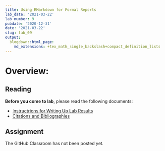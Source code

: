 ```yaml
---
title: Using RMarkdown for Formal Reports
lab_date: '2021-03-22'
lab_number: 9
pubdate: '2020-12-31'
date: '2021-03-22'
slug: lab_09
output:
  blogdown::html_page:
    md_extensions: +tex_math_single_backslash+compact_definition_lists
---
```


# Overview:

## Reading

**Before you come to lab**, please read the following documents:

* [Instructrions for Writing Up Lab Results](/lab_docs/lab_09_instructions){target="_blank"}
* [Citations and Bibliographies](/lab_docs/lab_09_citations_bibliographies){target="_blank"}

## Assignment

The GitHub Classroom has not been posted yet.
